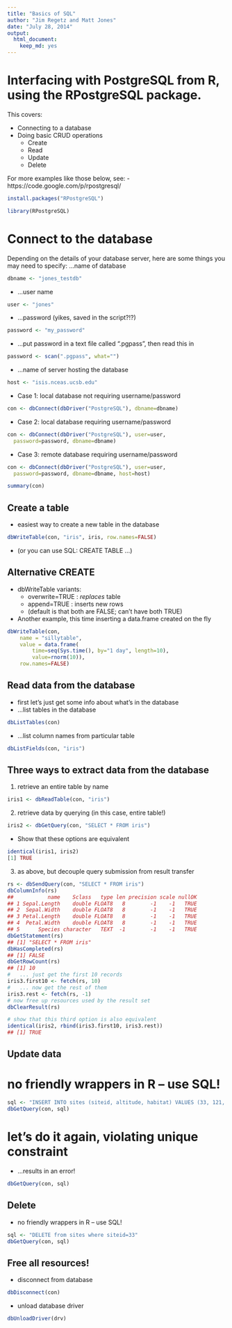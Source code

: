```yaml
---
title: "Basics of SQL"
author: "Jim Regetz and Matt Jones"
date: "July 28, 2014"
output:
  html_document:
    keep_md: yes
---
```


# Interfacing with PostgreSQL from R, using the RPostgreSQL package.

This covers:

- Connecting to a database
- Doing basic CRUD operations
  - Create
  - Read
  -  Update
  - Delete

For more examples like those below, see:
- https://code.google.com/p/rpostgresql/

```r
install.packages("RPostgreSQL")
```

```r
library(RPostgreSQL)
```

# Connect to the database

Depending on the details of your database server, here are some things
you may need to specify:
...name of database
```r
dbname <- "jones_testdb"
```

- ...user name
```r
user <- "jones"
```

- ...password (yikes, saved in the script?!?)
```r
password <- "my_password"
```

- ...put password in a text file called ".pgpass", then read this in
```r
password <- scan(".pgpass", what="")
```

- ...name of server hosting the database
```r
host <- "isis.nceas.ucsb.edu"
```

- Case 1: local database not requiring username/password
```r
con <- dbConnect(dbDriver("PostgreSQL"), dbname=dbname)
```

- Case 2: local database requiring username/password
```r
con <- dbConnect(dbDriver("PostgreSQL"), user=user,
  password=password, dbname=dbname)
```

- Case 3: remote database requiring username/password
```r
con <- dbConnect(dbDriver("PostgreSQL"), user=user,
  password=password, dbname=dbname, host=host)
```

```r
summary(con)
```

## Create a table

- easiest way to create a new table in the database

```r
dbWriteTable(con, "iris", iris, row.names=FALSE)
```

- (or you can use SQL: CREATE TABLE ...)

## Alternative CREATE
- dbWriteTable variants:
    -   overwrite=TRUE : *replaces* table
    -   append=TRUE    : inserts new rows
    - (default is that both are FALSE; can't have both TRUE)

- Another example, this time inserting a data.frame created on the fly 
```r
dbWriteTable(con,
    name = "sillytable",
    value = data.frame(
        time=seq(Sys.time(), by="1 day", length=10),
        value=rnorm(10)),
    row.names=FALSE)
```

## Read data from the database

- first let's just get some info about what's in the database
- ...list tables in the database
```r
dbListTables(con)
```

- ...list column names from particular table
```r
dbListFields(con, "iris")
```

## Three ways to extract data from the database

1. retrieve an entire table by name
```r
iris1 <- dbReadTable(con, "iris")
```

2. retrieve data by querying (in this case, entire table!)
```r
iris2 <- dbGetQuery(con, "SELECT * FROM iris")
```

- Show that these options are equivalent
```r
identical(iris1, iris2)
[1] TRUE
```

3. as above, but decouple query submission from result transfer
```r
rs <- dbSendQuery(con, "SELECT * FROM iris")
dbColumnInfo(rs)
##           name    Sclass   type len precision scale nullOK
## 1 Sepal.Length    double FLOAT8   8        -1    -1   TRUE
## 2  Sepal.Width    double FLOAT8   8        -1    -1   TRUE
## 3 Petal.Length    double FLOAT8   8        -1    -1   TRUE
## 4  Petal.Width    double FLOAT8   8        -1    -1   TRUE
## 5      Species character   TEXT  -1        -1    -1   TRUE
dbGetStatement(rs)
## [1] "SELECT * FROM iris"
dbHasCompleted(rs)
## [1] FALSE
dbGetRowCount(rs)
## [1] 10
#   ... just get the first 10 records
iris3.first10 <- fetch(rs, 10)
#   ... now get the rest of them
iris3.rest <- fetch(rs, -1)
# now free up resources used by the result set
dbClearResult(rs)

# show that this third option is also equivalent
identical(iris2, rbind(iris3.first10, iris3.rest))
## [1] TRUE
```

## Update data

# no friendly wrappers in R -- use SQL!
```r
sql <- "INSERT INTO sites (siteid, altitude, habitat) VALUES (33, 121, 'forest')"
dbGetQuery(con, sql)
```

# let's do it again, violating unique constraint
- ...results in an error!
```r
dbGetQuery(con, sql)
```

## Delete

- no friendly wrappers in R -- use SQL!
```r
sql <- "DELETE from sites where siteid=33"
dbGetQuery(con, sql)
```

## Free all resources!

- disconnect from database
```r
dbDisconnect(con)
```

- unload database driver
```r
dbUnloadDriver(drv)
```


